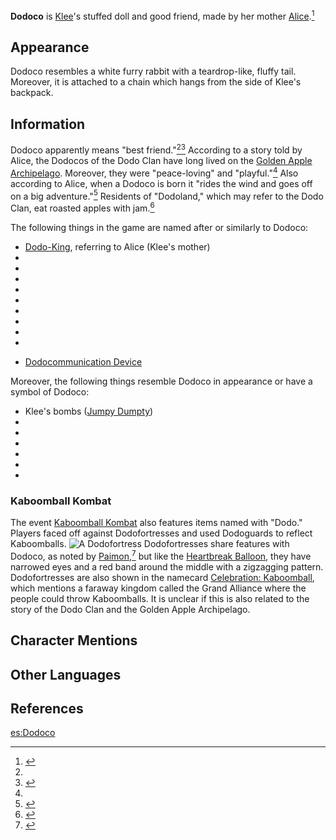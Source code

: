 {{Terminology Infobox
|image        = Dodoco.png
|type         = Lore
}}
'''Dodoco''' is [[Klee]]'s stuffed doll and good friend, made by her mother [[Alice]].<ref name="kleestory">{{Ref/CS|Klee|"Dodoco"}}</ref>

==Appearance==
Dodoco resembles a white furry rabbit with a teardrop-like, fluffy tail. Moreover, it is attached to a chain which hangs from the side of Klee's backpack.

==Information==
Dodoco apparently means "best friend."<ref name="kleestory" /><ref name="dodocotales">{{Ref/Weapon|Dodoco Tales}}</ref> According to a story told by Alice, the Dodocos of the Dodo Clan have long lived on the [[Golden Apple Archipelago]]. Moreover, they were "peace-loving" and "playful."<ref name="dodocotales" /> Also according to Alice, when a Dodoco is born it "rides the wind and goes off on a big adventure."<ref>{{Ref/Quest|A Story for You}}</ref> Residents of "Dodoland," which may refer to the Dodo Clan, eat roasted apples with jam.<ref>{{Ref/Furnishing|Dodoco's Dodo Stove}}</ref>

The following things in the game are named after or similarly to Dodoco:
*[[Dodo-King]], referring to Alice (Klee's mother)
*{{Item|Dodoco Tales|30|type=Weapon}}
*{{Item|Sparkly Shiny Dodoco!|30}}
*{{Item|Let's Go, Dodoco!|30}}
*{{Item|Dodoco's Beach Nap|30}}
*{{Item|Dodoco's Collection Cupboard|30}}
*{{Item|Dodoco's Dodo Stove|30}}
*{{Item|Dodoco's Summertime|30}}
*{{Item|Dodoco's Sunshade Umbrella|30}}
*{{Item|Dodoco's Travel Bag|30}}
*{{Icon|customfile=Dodocommunication Device.png|size=30}} [[Dodocommunication Device]]

Moreover, the following things resemble Dodoco in appearance or have a symbol of Dodoco:
*Klee's bombs ([[Jumpy Dumpty]])
*{{Item|Klee: Explosive|30}}
*{{Item|Celebration Balloon|30|type=Icon}}
*{{Item|Heartbreak Balloon|30|type=Icon}}
*{{Item|Straight Shooter|30}}
*{{Item|Floaty Splody|30}}
*{{Item|Hot Pod|30}}

===Kaboomball Kombat===
The event [[Kaboomball Kombat]] also features items named with "Dodo." Players faced off against Dodofortresses and used Dodoguards to reflect Kaboomballs.
[[File:Kaboomball Kombat Gameplay Details.png|thumb|A Dodofortress]]
Dodofortresses share features with Dodoco, as noted by [[Paimon]],<ref>{{Ref/Quest|Big Badaboom Battle}}</ref> but like the [[Heartbreak Balloon]], they have narrowed eyes and a red band around the middle with a zigzagging pattern. Dodofortresses are also shown in the namecard [[Celebration: Kaboomball]], which mentions a faraway kingdom called the Grand Alliance where the people could throw Kaboomballs. It is unclear if this is also related to the story of the Dodo Clan and the Golden Apple Archipelago.

==Character Mentions==
{{Character Mentions}}

==Other Languages ==
{{Other Languages
|default_hidden = 1
|en      = Dodoco
|zhs     = 嘟嘟可
|zhs_rm  = Dūdūkě
|zht     = 嘟嘟可
|zht_rm  = Dūdūkě
|ja      = ドドコ
|ja_rm   = Dodoko
|ko      = 도도코
|ko_rm   = Dodoko
|es      = Dodoco
|fr      = Dodoco
|ru      = Додоко
|th      = Dodoco
|vi      = Dodoco
|de      = Dodoco
|id      = Dodoco
|pt      = Dodoco
}}

==References==
{{Reflist}}
[[es:Dodoco]]